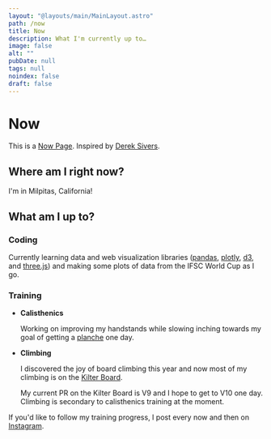```yaml
---
layout: "@layouts/main/MainLayout.astro"
path: /now
title: Now
description: What I'm currently up to…
image: false
alt: ""
pubDate: null
tags: null
noindex: false
draft: false
---
```



# Now

This is a [Now Page](https://nownownow.com/about).
Inspired by [Derek Sivers](https://sive.rs).

<LastUpdated />

## Where am I right now?

I'm in Milpitas, California!

<DistanceApart
  longitude="-121.94797434479396"
  latitude="37.366885164357875"
  client:idle
/>

## What am I up to?

### Coding

Currently learning data and web visualization libraries
([pandas](https://pandas.pydata.org/),
[plotly](https://plotly.com/),
[d3](https://d3js.org/), and
[three.js](https://threejs.org/))
and making some plots of data from the IFSC World Cup as I go.

### Training

- **Calisthenics**

  Working on improving my handstands while slowing inching towards my goal of
  getting a [planche](<https://en.wikipedia.org/wiki/Planche_(exercise)>) one
  day.

- **Climbing**

  I discovered the joy of board climbing this year and now most
  of my climbing is on the [Kilter
  Board](https://settercloset.com/pages/the-kilter-board).

  My current PR on the Kilter Board is V9 and I hope to get to V10 one day.
  Climbing is secondary to calisthenics training at the moment.

If you'd like to follow my training progress, I post every now and then on
[Instagram](https://www.instagram.com/tonydang.blog/).
